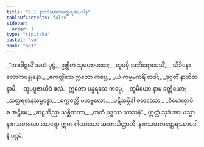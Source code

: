 ```yaml
---
title: "8.1 နာဂသမာလတ္ထေရအပဒါန"
tableOfContents: false
sidebar:
  order: 1
type: "tipitaka"
basket: "su"
book: "ap1"
---
```



<DynamicBreadcrumb />

<Division number="1" book="ap1" e="ch" v="20" p="132">

<Paragraph number="1589" type="verses" book="ap1">
_“အာပါဋလိံ အဟံ ပုပ္ဖံ,_  
ဥဇ္ဈိတံ သုမဟာပထေ;_  
_ထူပမှိ အဘိရောပေသိံ,_  
_သိခိနော လောကဗန္ဓုနော._  

</Paragraph>

</Division>
<Division number="2" book="ap1" e="ch" v="20" p="132">

<Paragraph number="1590" type="verses" book="ap1">
_ဧကတ္တိံသေ ဣတော ကပ္ပေ,_  
_ယံ ကမ္မမကရိံ တဒါ;_  
_ဒုဂ္ဂတိံ နာဘိဇာနာမိ,_  
_ထူပပူဇာယိဒံ ဖလံ._  

</Paragraph>

</Division>
<Division number="3" book="ap1" e="ch" v="20" p="132">

<Paragraph number="1591" type="verses" book="ap1">
ဣတော ပန္နရသေ ကပ္ပေ,_  
_ဘူမိယော နာမ ခတ္တိယော;_  
_သတ္တရတနသမ္ပန္နော,_  
_စက္ကဝတ္တီ မဟဗ္ဗလော._  

</Paragraph>

</Division>
<Division number="4" book="ap1" e="ch" v="20" p="132">

<Paragraph number="1592" type="verses" book="ap1">
_ပဋိသမ္ဘိဒါ စတဿော,_  
_ဝိမောက္ခာပိ စ အဋ္ဌိမေ;_  
_ဆဠဘိညာ သစ္ဆိကတာ,_  
_ကတံ ဗုဒ္ဓဿ သာသနံ”._  

</Paragraph>

<Paragraph number="1593" book="ap1">
ဣတ္ထံ သုဒံ အာယသ္မာ နာဂသမာလော ထေရော ဣမာ ဂါထာယော အဘာသိတ္ထာတိ.

</Paragraph>
</Division>

<Paragraph number="1594" type="center" book="ap1">
နာဂသမာလတ္ထေရဿာပဒါနံ ပဌမံ.
</Paragraph>